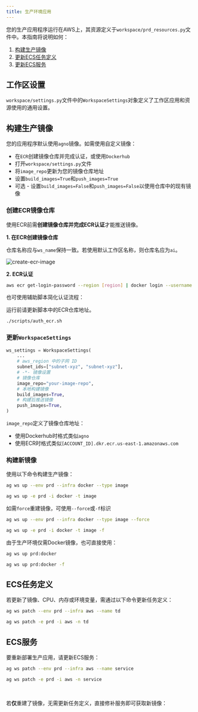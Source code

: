 ```yaml
---
title: 生产环境应用
---
```

您的生产应用程序运行在AWS上，其资源定义于`workspace/prd_resources.py`文件中。本指南将说明如何：

1. [构建生产镜像](#build-your-production-image)  
2. [更新ECS任务定义](#ecs-task-definition)  
3. [更新ECS服务](#ecs-service)

## 工作区设置

`workspace/settings.py`文件中的`WorkspaceSettings`对象定义了工作区应用和资源使用的通用设置。

## 构建生产镜像

您的应用程序默认使用`agno`镜像。如需使用自定义镜像：

- 在`ECR`创建镜像仓库并完成认证，或使用`Dockerhub`  
- 打开`workspace/settings.py`文件  
- 将`image_repo`更新为您的镜像仓库地址  
- 设置`build_images=True`和`push_images=True`  
- 可选 - 设置`build_images=False`和`push_images=False`以使用仓库中的现有镜像

### 创建ECR镜像仓库

使用ECR前需**创建镜像仓库并完成ECR认证**才能推送镜像。

**1. 在ECR创建镜像仓库**  

仓库名称应与`ws_name`保持一致。若使用默认工作区名称，则仓库名应为`ai`。  

<img src="/images/create-ecr-image.png" alt="create-ecr-image" />  

**2. ECR认证**  

```bash 使用 ECR 进行身份验证
aws ecr get-login-password --region [region] | docker login --username AWS --password-stdin [account].dkr.ecr.[region].amazonaws.com
```  

也可使用辅助脚本简化认证流程：  

<Note>  

运行前请更新脚本中的ECR仓库地址。  

</Note>  

<CodeGroup>  

```bash Mac
./scripts/auth_ecr.sh
```  

</CodeGroup>  

### 更新`WorkspaceSettings`  

```python workspace/settings.py
ws_settings = WorkspaceSettings(
    ...
    # aws_region 中的子网 ID
    subnet_ids=["subnet-xyz", "subnet-xyz"],
    # -*- 镜像设置
    # 镜像仓库
    image_repo="your-image-repo",
    # 本地构建镜像
    build_images=True,
    # 构建后推送镜像
    push_images=True,
)
```  

<Note>  

`image_repo`定义了镜像仓库地址：  

- 使用Dockerhub时格式类似`agno`  
- 使用ECR时格式类似`[ACCOUNT_ID].dkr.ecr.us-east-1.amazonaws.com`  

</Note>  

### 构建新镜像  

使用以下命令构建生产镜像：  

<CodeGroup>  

```bash 终端
ag ws up --env prd --infra docker --type image
```  

```bash 速记
ag ws up -e prd -i docker -t image
```  

</CodeGroup>  

如需`force`重建镜像，可使用`--force`或`-f`标识  

<CodeGroup>  

```bash 终端
ag ws up --env prd --infra docker --type image --force
```  

```bash 速记
ag ws up -e prd -i docker -t image -f
```  

</CodeGroup>  

由于生产环境仅需Docker镜像，也可直接使用：  

<CodeGroup>  

```bash 构建镜像
ag ws up prd:docker
```  

```bash 强制构建镜像
ag ws up prd:docker -f
```  

</CodeGroup>  

## ECS任务定义  

若更新了镜像、CPU、内存或环境变量，需通过以下命令更新任务定义：  

<CodeGroup>  

```bash 终端
ag ws patch --env prd --infra aws --name td
```  

```bash 速记
ag ws patch -e prd -i aws -n td
```  

</CodeGroup>  

## ECS服务  

要重新部署生产应用，请更新ECS服务：  

<CodeGroup>  

```bash 终端
ag ws patch --env prd --infra aws --name service
```  

```bash 速记
ag ws patch -e prd -i aws -n service
```  

</CodeGroup>  

<br />  

<Note>  

若**仅**重建了镜像，无需更新任务定义，直接修补服务即可获取新镜像：  

</Note>